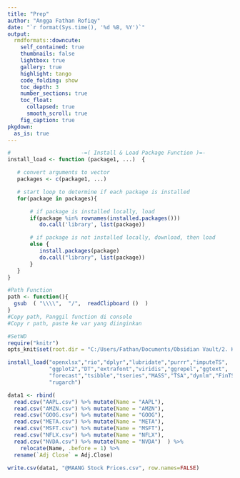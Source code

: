 ```yaml
---
title: "Prep"
author: "Angga Fathan Rofiqy"
date: "`r format(Sys.time(), '%d %B, %Y')`"
output:
  rmdformats::downcute:
    self_contained: true
    thumbnails: false
    lightbox: true
    gallery: true
    highlight: tango
    code_folding: show
    toc_depth: 3
    number_sections: true
    toc_float:
      collapsed: true
      smooth_scroll: true
    fig_caption: true
pkgdown:
  as_is: true
---
```


```r
#                      -=( Install & Load Package Function )=-
install_load <- function (package1, ...)  {   

   # convert arguments to vector
   packages <- c(package1, ...)

   # start loop to determine if each package is installed
   for(package in packages){

       # if package is installed locally, load
       if(package %in% rownames(installed.packages()))
          do.call('library', list(package))

       # if package is not installed locally, download, then load
       else {
          install.packages(package)
          do.call("library", list(package))
       }
   } 
}

#Path Function
path <- function(){
  gsub  ( "\\\\",  "/",  readClipboard ()  )
}
#Copy path, Panggil function di console
#Copy r path, paste ke var yang diinginkan
```

```r
#SetWD
require("knitr")
opts_knit$set(root.dir = "C:/Users/Fathan/Documents/Obsidian Vault/2. Kuliah/Smt 5/6. Metode Peramalan Deret Waktu/@Proj/STA1341-MPDW/Data/New")
```

```r
install_load("openxlsx","rio","dplyr","lubridate","purrr","imputeTS",
             "ggplot2","DT","extrafont","viridis","ggrepel","ggtext",
             "forecast","tsibble","tseries","MASS","TSA","dynlm","FinTS",
             "rugarch")
```

```r
data1 <- rbind(
  read.csv("AAPL.csv") %>% mutate(Name = "AAPL"),
  read.csv("AMZN.csv") %>% mutate(Name = "AMZN"),
  read.csv("GOOG.csv") %>% mutate(Name = "GOOG"),
  read.csv("META.csv") %>% mutate(Name = "META"),
  read.csv("MSFT.csv") %>% mutate(Name = "MSFT"),
  read.csv("NFLX.csv") %>% mutate(Name = "NFLX"),
  read.csv("NVDA.csv") %>% mutate(Name = "NVDA")  ) %>% 
    relocate(Name, .before = 1) %>% 
  rename(`Adj Close` = Adj.Close)

write.csv(data1, "@MAANG Stock Prices.csv", row.names=FALSE)
```
